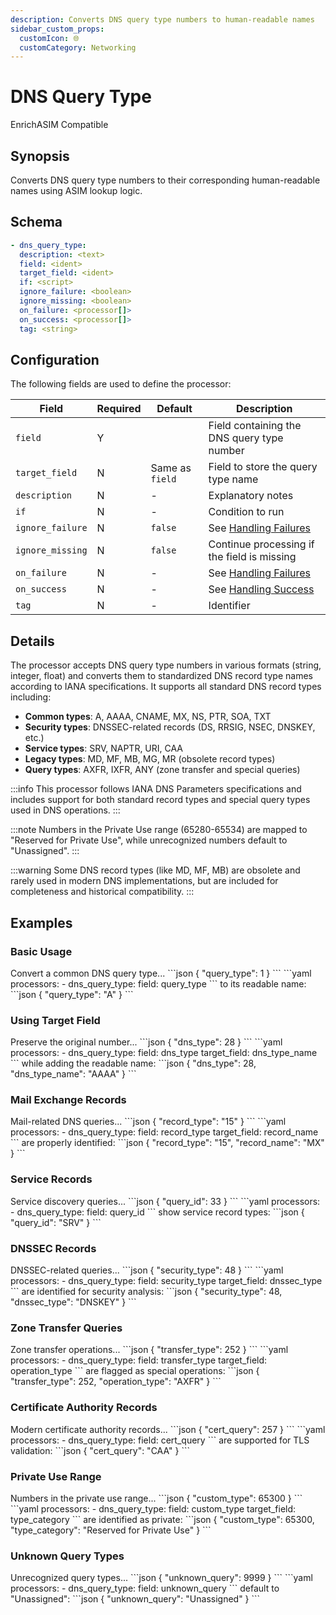 ```yaml
---
description: Converts DNS query type numbers to human-readable names
sidebar_custom_props: 
  customIcon: 🌐
  customCategory: Networking
---
```


# DNS Query Type

<span className="theme-doc-version-badge badge badge--primary">Enrich</span><span className="theme-doc-version-badge badge badge--secondary">ASIM Compatible</span>

## Synopsis

Converts DNS query type numbers to their corresponding human-readable names using ASIM lookup logic.

## Schema

```yaml {1}
- dns_query_type:
  description: <text>
  field: <ident>
  target_field: <ident>
  if: <script>
  ignore_failure: <boolean>
  ignore_missing: <boolean>
  on_failure: <processor[]>
  on_success: <processor[]>
  tag: <string>
```

## Configuration

The following fields are used to define the processor:

|Field|Required|Default|Description|
|---|---|---|---|
|`field`|Y||Field containing the DNS query type number|
|`target_field`|N|Same as `field`|Field to store the query type name|
|`description`|N|-|Explanatory notes|
|`if`|N|-|Condition to run|
|`ignore_failure`|N|`false`|See [Handling Failures](../handling-failures.mdx)|
|`ignore_missing`|N|`false`|Continue processing if the field is missing|
|`on_failure`|N|-|See [Handling Failures](../handling-failures.mdx)|
|`on_success`|N|-|See [Handling Success](../handling-success.mdx)|
|`tag`|N|-|Identifier|

## Details

The processor accepts DNS query type numbers in various formats (string, integer, float) and converts them to standardized DNS record type names according to IANA specifications. It supports all standard DNS record types including:

- **Common types**: A, AAAA, CNAME, MX, NS, PTR, SOA, TXT
- **Security types**: DNSSEC-related records (DS, RRSIG, NSEC, DNSKEY, etc.)
- **Service types**: SRV, NAPTR, URI, CAA
- **Legacy types**: MD, MF, MB, MG, MR (obsolete record types)
- **Query types**: AXFR, IXFR, ANY (zone transfer and special queries)

:::info
This processor follows IANA DNS Parameters specifications and includes support for both standard record types and special query types used in DNS operations.
:::

:::note
Numbers in the Private Use range (65280-65534) are mapped to "Reserved for Private Use", while unrecognized numbers default to "Unassigned".
:::

:::warning
Some DNS record types (like MD, MF, MB) are obsolete and rarely used in modern DNS implementations, but are included for completeness and historical compatibility.
:::

## Examples

### Basic Usage

<ExampleGrid>
  <CommentCol>
    Convert a common DNS query type...
  </CommentCol>
  <CodeCol>
    ```json
    {
      "query_type": 1
    }
    ```
    ```yaml
    processors:
      - dns_query_type:
        field: query_type
    ```
  </CodeCol>
  <CommentCol>
    to its readable name:
  </CommentCol>
  <CodeCol>
    ```json
    {
      "query_type": "A"
    }
    ```
  </CodeCol>
</ExampleGrid>

### Using Target Field

<ExampleGrid>
  <CommentCol>
    Preserve the original number...
  </CommentCol>
  <CodeCol>
    ```json
    {
      "dns_type": 28
    }
    ```
    ```yaml
    processors:
      - dns_query_type:
        field: dns_type
        target_field: dns_type_name
    ```
  </CodeCol>
  <CommentCol>
    while adding the readable name:
  </CommentCol>
  <CodeCol>
    ```json
    {
      "dns_type": 28,
      "dns_type_name": "AAAA"
    }
    ```
  </CodeCol>
</ExampleGrid>

### Mail Exchange Records

<ExampleGrid>
  <CommentCol>
    Mail-related DNS queries...
  </CommentCol>
  <CodeCol>
    ```json
    {
      "record_type": "15"
    }
    ```
    ```yaml
    processors:
      - dns_query_type:
        field: record_type
        target_field: record_name
    ```
  </CodeCol>
  <CommentCol>
    are properly identified:
  </CommentCol>
  <CodeCol>
    ```json
    {
      "record_type": "15",
      "record_name": "MX"
    }
    ```
  </CodeCol>
</ExampleGrid>

### Service Records

<ExampleGrid>
  <CommentCol>
    Service discovery queries...
  </CommentCol>
  <CodeCol>
    ```json
    {
      "query_id": 33
    }
    ```
    ```yaml
    processors:
      - dns_query_type:
        field: query_id
    ```
  </CodeCol>
  <CommentCol>
    show service record types:
  </CommentCol>
  <CodeCol>
    ```json
    {
      "query_id": "SRV"
    }
    ```
  </CodeCol>
</ExampleGrid>

### DNSSEC Records

<ExampleGrid>
  <CommentCol>
    DNSSEC-related queries...
  </CommentCol>
  <CodeCol>
    ```json
    {
      "security_type": 48
    }
    ```
    ```yaml
    processors:
      - dns_query_type:
        field: security_type
        target_field: dnssec_type
    ```
  </CodeCol>
  <CommentCol>
    are identified for security analysis:
  </CommentCol>
  <CodeCol>
    ```json
    {
      "security_type": 48,
      "dnssec_type": "DNSKEY"
    }
    ```
  </CodeCol>
</ExampleGrid>

### Zone Transfer Queries

<ExampleGrid>
  <CommentCol>
    Zone transfer operations...
  </CommentCol>
  <CodeCol>
    ```json
    {
      "transfer_type": 252
    }
    ```
    ```yaml
    processors:
      - dns_query_type:
        field: transfer_type
        target_field: operation_type
    ```
  </CodeCol>
  <CommentCol>
    are flagged as special operations:
  </CommentCol>
  <CodeCol>
    ```json
    {
      "transfer_type": 252,
      "operation_type": "AXFR"
    }
    ```
  </CodeCol>
</ExampleGrid>

### Certificate Authority Records

<ExampleGrid>
  <CommentCol>
    Modern certificate authority records...
  </CommentCol>
  <CodeCol>
    ```json
    {
      "cert_query": 257
    }
    ```
    ```yaml
    processors:
      - dns_query_type:
        field: cert_query
    ```
  </CodeCol>
  <CommentCol>
    are supported for TLS validation:
  </CommentCol>
  <CodeCol>
    ```json
    {
      "cert_query": "CAA"
    }
    ```
  </CodeCol>
</ExampleGrid>

### Private Use Range

<ExampleGrid>
  <CommentCol>
    Numbers in the private use range...
  </CommentCol>
  <CodeCol>
    ```json
    {
      "custom_type": 65300
    }
    ```
    ```yaml
    processors:
      - dns_query_type:
        field: custom_type
        target_field: type_category
    ```
  </CodeCol>
  <CommentCol>
    are identified as private:
  </CommentCol>
  <CodeCol>
    ```json
    {
      "custom_type": 65300,
      "type_category": "Reserved for Private Use"
    }
    ```
  </CodeCol>
</ExampleGrid>

### Unknown Query Types

<ExampleGrid>
  <CommentCol>
    Unrecognized query types...
  </CommentCol>
  <CodeCol>
    ```json
    {
      "unknown_query": 9999
    }
    ```
    ```yaml
    processors:
      - dns_query_type:
        field: unknown_query
    ```
  </CodeCol>
  <CommentCol>
    default to "Unassigned":
  </CommentCol>
  <CodeCol>
    ```json
    {
      "unknown_query": "Unassigned"
    }
    ```
  </CodeCol>
</ExampleGrid>
